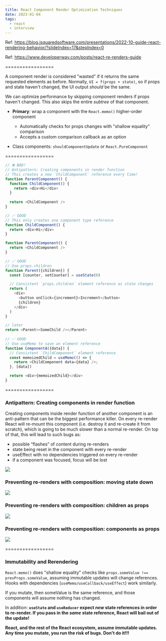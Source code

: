 ```yaml
---
title: React Component Render Optimization Techniques
date: 2023-01-04
tags:
  - react
  - interview
---
```

Ref: <https://blog.isquaredsoftware.com/presentations/2022-10-guide-react-rendering-behavior/?slideIndex=17&stepIndex=0>

Ref: <https://www.developerway.com/posts/react-re-renders-guide>

=================

A component render is considered "wasted" if it returns the same requested elements as before. Normally, `UI = f(props + state)`, so if props and state haven't changed, the UI output *should* be the same.

We can optimize performance by skipping component renders if props haven't changed. This also skips the entire *subtree* of that component.

* **Primary**: wrap a component with the `React.memo()` higher-order component

  * Automatically checks for props changes with "shallow equality" comparison
  * Accepts a custom comparison callback as an option
* Class components: `shouldComponentUpdate` or `React.PureComponent`

=================

```javascript
// ❌ BAD!
// Antipattern: Creating components in render function
// This creates a new `ChildComponent` reference every time!
function ParentComponent() {
  function ChildComponent() {    
    return <div>Hi</div>
  }
  
  return <ChildComponent />
}

// ✅ GOOD
// This only creates one component type reference
function ChildComponent() {
  return <div>Hi</div>
}

function ParentComponent() {
  return <ChildComponent />
}

// ✅ GOOD
// Use props.children
function Parent({children}) {
  const [counter, setCounter] = useState(0)

  // Consistent `props.children` element reference as state changes
  return (
    <div>
      <button onClick={increment}>Increment</button>
      {children}
    </div>
  )
}

// later
return <Parent><SomeChild /></Parent>
  
// ✅ GOOD
// Use useMemo to save an element reference
function ComponentA({data}) {
  // Consistent `ChildComponent` element reference
  const memoizedChild = useMemo(() => {
    return <ChildComponent data={data} />;
  }, [data])

  return <div>{memoizedChild}</div>
}
```

=================

### Antipattern: Creating components in render function

Creating components inside render function of another component is an anti-pattern that can be the biggest performance killer. On every re-render React will re-mount this component (i.e. destroy it and re-create it from scratch), which is going to be much slower than a normal re-render. On top of that, this will lead to such bugs as:

* possible “flashes” of content during re-renders
* state being reset in the component with every re-render
* useEffect with no dependencies triggered on every re-render
* if a component was focused, focus will be lost



![](https://www.developerway.com/assets/react-re-renders-guide/part3-creating-components.png)

### Preventing re-renders with composition: moving state down

![](https://www.developerway.com/assets/react-re-renders-guide/part3-moving-state-down.png)

### Preventing re-renders with composition: children as props

![](https://www.developerway.com/assets/react-re-renders-guide/part3-passing-as-children.png)

### Preventing re-renders with composition: components as props

![](https://www.developerway.com/assets/react-re-renders-guide/part3-passing-as-props.png)

=================

### Immutability and Rerendering

`React.memo()` does "shallow equality" checks like `props.someValue !== prevProps.someValue`, assuming immutable updates will change references. Hooks with dependencies (`useMemo/useCallback/useEffect`) work similarly. 

If you mutate, then someValue is the same reference, and those components will assume nothing has changed.

In addition: **`useState` and `useReducer` expect *new* state references in order to re-render. If you pass in the *same* state reference, React will bail out of the update!**

**React, and the rest of the React ecosystem, assume immutable updates. Any time you mutate, you run the risk of bugs. Don't do it!!!**